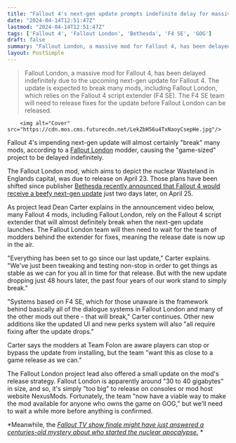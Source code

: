 ```yaml
---
title: "Fallout 4's next-gen update prompts indefinite delay for massive '30-40GB' Fallout London mod: 'The past four years of our work stand to simply break'"
date: "2024-04-14T12:51:47Z"
lastmod: "2024-04-14T12:51:47Z"
tags: ['Fallout 4', 'Fallout London', 'Bethesda', 'F4 SE', 'GOG']
draft: false
summary: "Fallout London, a massive mod for Fallout 4, has been delayed indefinitely due to the upcoming next-gen update for Fallout 4. The update is expected to break many mods, including Fallout London, which relies on the Fallout 4 script extender (F4 SE). The F4 SE team will need to release fixes for the update before Fallout London can be released."
layout: PostSimple
---
```

> Fallout London, a massive mod for Fallout 4, has been delayed indefinitely due to the upcoming next-gen update for Fallout 4. The update is expected to break many mods, including Fallout London, which relies on the Fallout 4 script extender (F4 SE). The F4 SE team will need to release fixes for the update before Fallout London can be released.


        <img alt="Cover" src="https://cdn.mos.cms.futurecdn.net/LekZbH56u4TxNaoyCsepHe.jpg"/>
        
Fallout 4's impending next-gen update will almost certainly "break" many mods, according to a [Fallout London](https://www.gamesradar.com/fallout-london-the-game-size-rpg-conversion-mod-sees-a-slight-delay-due-to-global-conflicts/) modder, causing the "game-sized" project to be delayed indefinitely.

The Fallout London mod, which aims to depict the nuclear Wasteland in Englands capital, was due to release on April 23. Those plans have been shifted since publisher [Bethesda recently announced that Fallout 4 would receive a beefy next-gen update](https://www.gamesradar.com/nearly-a-decade-later-fallout-4-is-getting-its-next-gen-update-with-60-fps-support-and-a-pile-of-new-content-just-in-time-for-the-tv-show/#:~:text=You%20technically%20could%20play%20Fallout,login%2C%20and%20quest%20fixes.%22) just two days later, on April 25.

As project lead Dean Carter explains in the announcement video below, many Fallout 4 mods, including Fallout London, rely on the Fallout 4 script extender that will almost definitely break when the next-gen update launches. The Fallout London team will then need to wait for the team of modders behind the extender for fixes, meaning the release date is now up in the air.

"Everything has been set to go since our last update," Carter explains. "We've just been tweaking and testing non-stop in order to get things as stable as we can for you all in time for that release. But with the new update dropping just 48 hours later, the past four years of our work stand to simply break."

"Systems based on F4 SE, which for those unaware is the framework behind basically all of the dialogue systems in Fallout London and many of the other mods out there - that will break," Carter continues. Other new additions like the updated UI and new perks system will also "all require fixing after the update drops."

Carter says the modders at Team Folon are aware players can stop or bypass the update from installing, but the team "want this as close to a game release as we can."

The Fallout London project lead also offered a small update on the mod's release strategy. Fallout London is apparently around "30 to 40 gigabytes" in size, and so, it's simply "too big" to release on consoles or mod host website NexusMods. Fortunately, the team "now have a viable way to make the mod available for anyone who owns the game on GOG," but we'll need to wait a while more before anything is confirmed.

*Meanwhile, the *[<em>Fallout TV show finale might have just answered a centuries-old mystery about who started the nuclear apocalypse.</em>](https://www.gamesradar.com/fallout-tv-show-nuclear-war-start/)* *
        